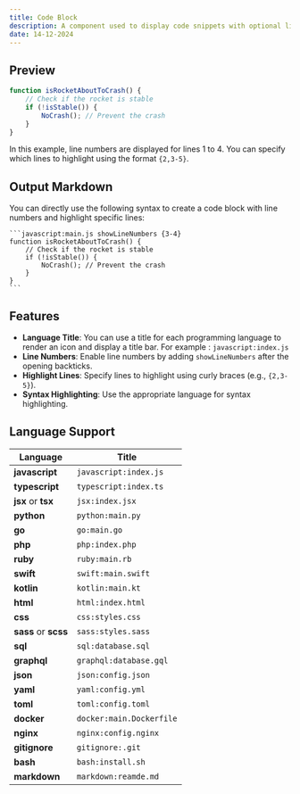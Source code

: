 ```yaml
---
title: Code Block
description: A component used to display code snippets with optional line numbering and line highlighting.
date: 14-12-2024
---
```


## Preview

```javascript:main.js showLineNumbers {3-4}
function isRocketAboutToCrash() {
    // Check if the rocket is stable
    if (!isStable()) {
        NoCrash(); // Prevent the crash
    }
}
```

In this example, line numbers are displayed for lines 1 to 4. You can specify which lines to highlight using the format `{2,3-5}`.

## Output Markdown

You can directly use the following syntax to create a code block with line numbers and highlight specific lines:

````plaintext
```javascript:main.js showLineNumbers {3-4}
function isRocketAboutToCrash() {
    // Check if the rocket is stable
    if (!isStable()) {
        NoCrash(); // Prevent the crash
    }
}
```
````

## Features

- **Language Title**: You can use a title for each programming language to render an icon and display a title bar. For example : `javascript:index.js`
- **Line Numbers**: Enable line numbers by adding `showLineNumbers` after the opening backticks.
- **Highlight Lines**: Specify lines to highlight using curly braces (e.g., `{2,3-5}`).
- **Syntax Highlighting**: Use the appropriate language for syntax highlighting.

## Language Support

| **Language**         | **Title**                |
| -------------------- | ------------------------ |
| **javascript**       | `javascript:index.js`    |
| **typescript**       | `typescript:index.ts`    |
| **jsx** or **tsx**   | `jsx:index.jsx`          |
| **python**           | `python:main.py`         |
| **go**               | `go:main.go`             |
| **php**              | `php:index.php`          |
| **ruby**             | `ruby:main.rb`           |
| **swift**            | `swift:main.swift`       |
| **kotlin**           | `kotlin:main.kt`         |
| **html**             | `html:index.html`        |
| **css**              | `css:styles.css`         |
| **sass** or **scss** | `sass:styles.sass`       |
| **sql**              | `sql:database.sql`       |
| **graphql**          | `graphql:database.gql`   |
| **json**             | `json:config.json`       |
| **yaml**             | `yaml:config.yml`        |
| **toml**             | `toml:config.toml`       |
| **docker**           | `docker:main.Dockerfile` |
| **nginx**            | `nginx:config.nginx`     |
| **gitignore**        | `gitignore:.git`         |
| **bash**             | `bash:install.sh`        |
| **markdown**         | `markdown:reamde.md`     |

